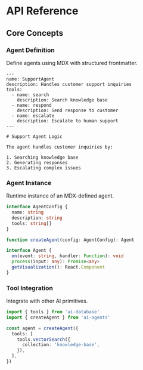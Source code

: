 # API Reference

## Core Concepts

### Agent Definition

Define agents using MDX with structured frontmatter.

```mdx
---
name: SupportAgent
description: Handles customer support inquiries
tools:
  - name: search
    description: Search knowledge base
  - name: respond
    description: Send response to customer
  - name: escalate
    description: Escalate to human support
---

# Support Agent Logic

The agent handles customer inquiries by:

1. Searching knowledge base
2. Generating responses
3. Escalating complex issues
```

### Agent Instance

Runtime instance of an MDX-defined agent.

```typescript
interface AgentConfig {
  name: string
  description: string
  tools: string[]
}

function createAgent(config: AgentConfig): Agent

interface Agent {
  on(event: string, handler: Function): void
  process(input: any): Promise<any>
  getVisualization(): React.Component
}
```

### Tool Integration

Integrate with other AI primitives.

```typescript
import { tools } from 'ai-database'
import { createAgent } from 'ai-agents'

const agent = createAgent({
  tools: [
    tools.vectorSearch({
      collection: 'knowledge-base',
    }),
  ],
})
```
